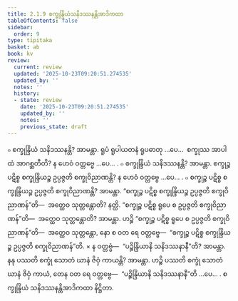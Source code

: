 ```yaml
---
title: 2.1.9 စက္ခုန္ဒြိယံသနိဒဿနန္တိအာဒိကထာ
tableOfContents: false
sidebar:
  order: 9
type: tipitaka
basket: ab
book: kv
review:
  current: review
  updated: '2025-10-23T09:20:51.274535'
  updated_by: ''
  notes: ''
  history:
  - state: review
    date: '2025-10-23T09:20:51.274535'
    updated_by: ''
    notes: ''
    previous_state: draft
---
```



<ReviewStatus review={frontmatter.review} showDetails={true} />

<HypothesisAnnotation frontmatter={frontmatter} />

<DynamicBreadcrumb />

<Division number="467" book="kv" e="ch" v="32" p="249">

<Paragraph number="1600" book="kv">
๐ စက္ခုန္ဒြိယံ သနိဒဿနန္တိ? အာမန္တာ. ရူပံ ရူပါယတနံ ရူပဓာတု …ပေ…  စက္ခုဿ အာပါထံ အာဂစ္ဆတီတိ? န ဟေဝံ ဝတ္တဗ္ဗေ …ပေ… .
</Paragraph>

<Paragraph number="1601" book="kv">
๐ စက္ခုန္ဒြိယံ သနိဒဿနန္တိ? အာမန္တာ. စက္ခုဉ္စ ပဋိစ္စ စက္ခုန္ဒြိယဉ္စ ဥပ္ပဇ္ဇတိ စက္ခုဝိညာဏန္တိ? န ဟေဝံ ဝတ္တဗ္ဗေ …ပေ… .
</Paragraph>

<Paragraph number="1602" book="kv">
๐ စက္ခုဉ္စ ပဋိစ္စ စက္ခုန္ဒြိယဉ္စ ဥပ္ပဇ္ဇတိ စက္ခုဝိညာဏန္တိ? အာမန္တာ. “စက္ခုဉ္စ ပဋိစ္စ စက္ခုန္ဒြိယဉ္စ ဥပ္ပဇ္ဇတိ စက္ခုဝိညာဏန်”တိ—  အတ္ထေဝ သုတ္တန္တောတိ? နတ္ထိ. “စက္ခုဉ္စ ပဋိစ္စ ရူပေ စ ဥပ္ပဇ္ဇတိ စက္ခုဝိညာဏန်”တိ—  အတ္ထေဝ သုတ္တန္တောတိ? အာမန္တာ. ဟဉ္စိ “စက္ခုဉ္စ ပဋိစ္စ ရူပေ စ ဥပ္ပဇ္ဇတိ စက္ခုဝိညာဏန်”တိ—  အတ္ထေဝ သုတ္တန္တော, နော စ ဝတ ရေ ဝတ္တဗ္ဗေ—  “စက္ခုဉ္စ ပဋိစ္စ စက္ခုန္ဒြိယဉ္စ ဥပ္ပဇ္ဇတိ စက္ခုဝိညာဏန်”တိ.
</Paragraph>

</Division>
<Division number="468" book="kv" e="ch" v="32" p="249">

<Paragraph number="1603" book="kv">
× န ဝတ္တဗ္ဗံ—  “ပဉ္စိန္ဒြိယာနိ သနိဒဿနာနီ”တိ? အာမန္တာ. နနု ပဿတိ စက္ခုံ သောတံ ဃာနံ ဇိဝှံ ကာယန္တိ? အာမန္တာ. ဟဉ္စိ ပဿတိ စက္ခုံ သောတံ ဃာနံ ဇိဝှံ ကာယံ, တေန ဝတ ရေ ဝတ္တဗ္ဗေ—  “ပဉ္စိန္ဒြိယာနိ သနိဒဿနာနီ”တိ …ပေ… .

</Paragraph>
</Division>

<Paragraph number="1604" type="center" book="kv">
စက္ခုန္ဒြိယံ သနိဒဿနန္တိအာဒိကထာ နိဋ္ဌိတာ.
</Paragraph>
